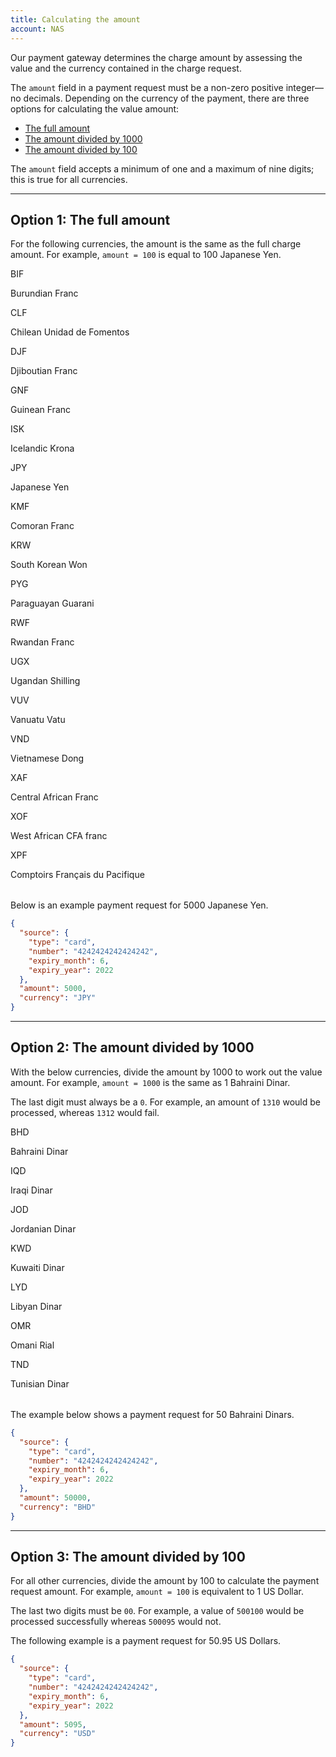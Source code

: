 ```yaml
---
title: Calculating the amount
account: NAS
---
```


Our payment gateway determines the charge amount by assessing the value and the currency contained in the charge request.

The `amount` field in a payment request must be a non-zero positive integer—no decimals. Depending on the currency of the payment, there are three options for calculating the value amount:

- [The full amount](/resources/calculating-the-amount#Option_1:_The_full_amount)
- [The amount divided by 1000](/resources/calculating-the-amount#Option_2:_The_amount_divided_by_1000)
- [The amount divided by 100](/resources/calculating-the-amount#Option_3:_The_amount_divided_by_100)

<TipBox title="Please note:" variant="info">

The `amount` field accepts a minimum of one and a maximum of nine digits; this is true for all currencies.

</TipBox>

---

## Option 1: The full amount

For the following currencies, the amount is the same as the full charge amount. For example, `amount = 100` is equal to 100 Japanese Yen.

<Table>
<TableHead headers={['Currency code', 'Currency name']} />
<TableBody>
<TableRow>
<TableCell>

BIF

</TableCell>
<TableCell>

Burundian Franc

</TableCell>
</TableRow>
<TableRow>
<TableCell>

CLF

</TableCell>
<TableCell>

Chilean Unidad de Fomentos

</TableCell>
</TableRow>
<TableRow>
<TableCell>

DJF

</TableCell>
<TableCell>

Djiboutian Franc

</TableCell>
</TableRow>
<TableRow>
<TableCell>

GNF

</TableCell>
<TableCell>

Guinean Franc

</TableCell>
</TableRow>
<TableRow>
<TableCell>

ISK

</TableCell>
<TableCell>

Icelandic Krona

</TableCell>
</TableRow>
<TableRow>
<TableCell>

JPY

</TableCell>
<TableCell>

Japanese Yen

</TableCell>
</TableRow>
<TableRow>
<TableCell>

KMF

</TableCell>
<TableCell>

Comoran Franc

</TableCell>
</TableRow>
<TableRow>
<TableCell>

KRW

</TableCell>
<TableCell>

South Korean Won

</TableCell>
</TableRow>
<TableRow>
<TableCell>

PYG

</TableCell>
<TableCell>

Paraguayan Guarani

</TableCell>
</TableRow>
<TableRow>
<TableCell>

RWF

</TableCell>
<TableCell>

Rwandan Franc

</TableCell>
</TableRow>
<TableRow>
<TableCell>

UGX

</TableCell>
<TableCell>

Ugandan Shilling

</TableCell>
</TableRow>
<TableRow>
<TableCell>

VUV

</TableCell>
<TableCell>

Vanuatu Vatu

</TableCell>
</TableRow>
<TableRow>
<TableCell>

VND

</TableCell>
<TableCell>

Vietnamese Dong

</TableCell>
</TableRow>
<TableRow>
<TableCell>

XAF

</TableCell>
<TableCell>

Central African Franc

</TableCell>
</TableRow>
<TableRow>
<TableCell>

XOF

</TableCell>
<TableCell>

West African CFA franc

</TableCell>
</TableRow>
<TableRow>
<TableCell>

XPF

</TableCell>
<TableCell>

Comptoirs Français du Pacifique

</TableCell>
</TableRow>
</TableBody>
</Table>

Below is an example payment request for 5000 Japanese Yen. 

```json
{
  "source": {
    "type": "card",
    "number": "4242424242424242",
    "expiry_month": 6,
    "expiry_year": 2022
  },
  "amount": 5000,
  "currency": "JPY"
}
```

---

## Option 2: The amount divided by 1000

With the below currencies, divide the amount by 1000 to work out the value amount. For example, `amount = 1000` is the same as 1 Bahraini Dinar.

<TipBox variant="info" title="Please note:">

The last digit must always be a `0`. For example, an amount of `1310` would be processed, whereas `1312` would fail.

</TipBox>

<Table>
<TableHead headers={['Currency code', 'Currency name']} />
<TableBody>
<TableRow>
<TableCell>

BHD

</TableCell>
<TableCell>

Bahraini Dinar

</TableCell>
</TableRow>
<TableRow>
<TableCell>

IQD

</TableCell>
<TableCell>

Iraqi Dinar

</TableCell>
</TableRow>
<TableRow>
<TableCell>

JOD

</TableCell>
<TableCell>

Jordanian Dinar

</TableCell>
</TableRow>
<TableRow>
<TableCell>

KWD

</TableCell>
<TableCell>

Kuwaiti Dinar

</TableCell>
</TableRow>
<TableRow>
<TableCell>

LYD

</TableCell>
<TableCell>

Libyan Dinar

</TableCell>
</TableRow>
<TableRow>
<TableCell>

OMR

</TableCell>
<TableCell>

Omani Rial

</TableCell>
</TableRow>
<TableRow>
<TableCell>

TND

</TableCell>
<TableCell>

Tunisian Dinar

</TableCell>
</TableRow>
</TableBody>
</Table>

The example below shows a payment request for 50 Bahraini Dinars.

```json
{
  "source": {
    "type": "card",
    "number": "4242424242424242",
    "expiry_month": 6,
    "expiry_year": 2022
  },
  "amount": 50000,
  "currency": "BHD"
}
```

---

## Option 3: The amount divided by 100

For all other currencies, divide the amount by 100 to calculate the payment request amount. For example, `amount = 100` is equivalent to 1 US Dollar.

<TipBox variant="note" title="For Chilean Peso (CLP) payments:">

The last two digits must be `00`. For example, a value of `500100` would be processed successfully whereas `500095` would not.

</TipBox>

The following example is a payment request for 50.95 US Dollars.

```json
{
  "source": {
    "type": "card",
    "number": "4242424242424242",
    "expiry_month": 6,
    "expiry_year": 2022
  },
  "amount": 5095,
  "currency": "USD"
}
```

